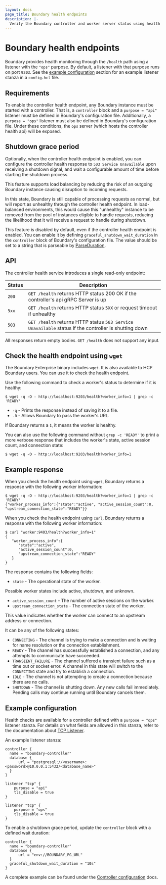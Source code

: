 ```yaml
---
layout: docs
page_title: Boundary health endpoints
description: |-
  Verify the Boundary controller and worker server status using health endpoints.
---
```


# Boundary health endpoints

Boundary provides health monitoring through the `/health` path using a listener with the `"ops"` purpose. By default, a listener with that purpose runs on port `9203`. See the [example configuration](#example-configuration) section for an example listener stanza in a `config.hcl` file.

## Requirements

To enable the controller health endpoint, any Boundary instance must be started with a controller. That is, a `controller` block and a `purpose = "api"`
listener must be defined in Boundary's configuration file. Additionally, a `purpose = "ops"` listener must also be defined in Boundary's configuration file. Under these conditions, the `ops` server (which hosts the controller health api) will be exposed.

## Shutdown grace period

Optionally, when the controller health endpoint is enabled, you can configure the controller health response to `503 Service Unavailable` upon receiving a shutdown signal, and wait a configurable amount of time before starting the shutdown process.

This feature supports load balancing by reducing the risk of an outgoing Boundary instance causing disruption to incoming requests.

In this state, Boundary is still capable of processing requests as normal, but will report as unhealthy through the controller health endpoint. In load-balanced environments, this would cause this "unhealthy" instance to be removed from the pool of instances eligible to handle requests, reducing the likelihood that it will receive a request to handle during shutdown.

This feature is disabled by default, even if the controller health endpoint is enabled. You can enable it by defining `graceful_shutdown_wait_duration` in the `controller` block of Boundary's configuration file. The value should be set to a string that is parseable by [ParseDuration](https://pkg.go.dev/time#ParseDuration).

## API

The controller health service introduces a single read-only endpoint:

| Status        | Description                                                    |
|--------------|----------------------------------------------------------------|
| `200`        | `GET /health` returns HTTP status 200 OK if the controller's api gRPC Server is up |
| `5xx`        | `GET /health` returns HTTP status `5XX` or request timeout if unhealthy |
| `503`        | `GET /health` returns HTTP status `503 Service Unavailable` status if the controller is shutting down |

All responses return empty bodies. `GET /health` does not support any input.

## Check the health endpoint using `wget`

The Boundary Enterprise binary includes `wget`. It is also available to HCP Boundary users. You can use it to check the health endpoint.

Use the following command to check a worker's status to determine if it is healthy:

```shell-session
$ wget -q -O - http://localhost:9203/health?worker_info=1 | grep -c 'READY'
```

- `-q` - Prints the response instead of saving it to a file.
- `-0` - Allows Boundary to pass the worker's URL.

If Boundary returns a `1`, it means the worker is healthy.

You can also use the following command without `grep -c 'READY'` to print a more verbose response that includes the worker's state, active session count, and connection state:

```shell-session
$ wget -q -O - http://localhost:9203/health?worker_info=1
```

## Example response

When you check the health endpoint using `wget`, Boundary returns a response with the following worker information:

```shell-session
$ wget -q -O - http://localhost:9203/health?worker_info=1 | grep -c 'READY'
{"worker_process_info":{"state":"active", "active_session_count":0, "upstream_connection_state":"READY"}}
```

When you check the health endpoint using `curl`, Boundary returns a response with the following worker information:

```shell-session
$ curl "worker:9403/health?worker_info=1"
{
   "worker_process_info":{
      "state":"active",
      "active_session_count":0,
      "upstream_connection_state":"READY"
   }
}
```

The response contains the following fields:

- `state` - The operational state of the worker.

Possible worker states include active, shutdown, and unknown.

- `active_session_count` - The number of active sessions on the worker.
- `upstream_connection_state` - The connection state of the worker.

This value indicates whether the worker can connect to an upstream address or connection.

It can be any of the following states:

   - `CONNECTING` - The channel is trying to make a connection and is waiting for name resolution or the connection establishment.
   - `READY` - The channel has successfully established a connection, and any attempts to communicate have succeeded.
   - `TRANSIENT_FAILURE` - The channel suffered a transient failure such as a time out or socket error.
   A channel in this state will switch to the `CONNECTING` state and try to establish a connection.
   - `IDLE` - The channel is not attempting to create a connection because there are no calls.
   - `SHUTDOWN` - The channel is shutting down.
   Any new calls fail immediately.
   Pending calls may continue running until Boundary cancels them.

## Example configuration

Health checks are available for a controller defined with a `purpose = "ops"` listener stanza. For details on what fields are allowed in this stanza, refer to the documentation about [TCP Listener](/boundary/docs/configuration/listener/tcp).

An example listener stanza:

```hcl
controller {
  name = "boundary-controller"
  database {
      url = "postgresql://<username>:<password>@10.0.0.1:5432/<database_name>"
  }
}

listener "tcp" {
	purpose = "api"
	tls_disable = true
}

listener "tcp" {
	purpose = "ops"
	tls_disable = true
}
```

To enable a shutdown grace period, update the `controller` block with a defined wait duration:

```hcl
controller {
  name = "boundary-controller"
  database {
      url = "env://BOUNDARY_PG_URL"
  }
  graceful_shutdown_wait_duration = "10s"
}
```

A complete example can be found under the [Controller configuration](/boundary/docs/configuration/controller#complete-configuration-example) docs.